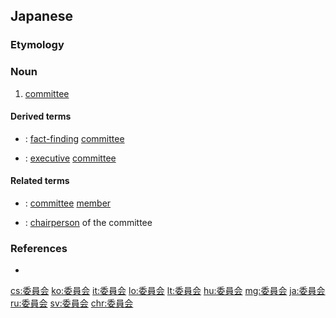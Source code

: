 {{also|委員會|委员会}}
==Japanese==
{{ja-kanjitab|い|いん|かい|yomi=on}}

===Etymology===
{{suffix|委員|会|t1=committee member|t2=group|lang=ja|sort=いいんたい}}

===Noun===
{{ja-noun|い.いんかい|kyu=委員會}}

# [[committee]]

====Derived terms====
* {{ja-r|実情調査委員会|じつじょうちょうさ い.いんかい}}: [[fact-finding]] [[committee]]
* {{ja-r|実行委員会|じっこう い.いんかい}}: [[executive]] [[committee]]

====Related terms====
* {{ja-r|委員|い.いん}}: [[committee]] [[member]]
* {{ja-r|委員長|い.いんちょう}}: [[chairperson]] of the committee

===References===
* {{R:Shogakukan}}

[[cs:委員会]]
[[ko:委員会]]
[[it:委員会]]
[[lo:委員会]]
[[lt:委員会]]
[[hu:委員会]]
[[mg:委員会]]
[[ja:委員会]]
[[ru:委員会]]
[[sv:委員会]]
[[chr:委員会]]